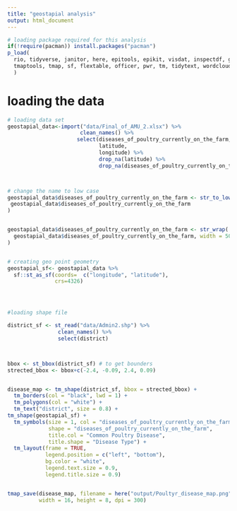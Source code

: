 ```yaml
---
title: "geostapial analysis"
output: html_document
---
```


```r

# loading package required for this analysis 
if(!require(pacman)) install.packages("pacman")
p_load(
  rio, tidyverse, janitor, here, epitools, epikit, visdat, inspectdf, gtsummary, 
  tmaptools, tmap, sf, flextable, officer, pwr, tm, tidytext, wordcloud, plotly
  )

```

# loading the data

```r
# loading data set
geostapial_data<-import("data/Final_of_AMU_2.xlsx") %>%
                       clean_names() %>% 
                      select(diseases_of_poultry_currently_on_the_farm, 
                             latitude, 
                             longitude) %>% 
                             drop_na(latitude) %>% 
                             drop_na(diseases_of_poultry_currently_on_the_farm)



# change the name to low case
geostapial_data$diseases_of_poultry_currently_on_the_farm <- str_to_lower(
 geostapial_data$diseases_of_poultry_currently_on_the_farm 
)


geostapial_data$diseases_of_poultry_currently_on_the_farm <- str_wrap(
  geostapial_data$diseases_of_poultry_currently_on_the_farm, width = 50
)


# creating geo point geometry
geostapial_sf<- geostapial_data %>% 
  sf::st_as_sf(coords=  c("longitude", "latitude"), 
               crs=4326)




#loading shape file

district_sf <- st_read("data/Admin2.shp") %>% 
                clean_names() %>% 
                select(district)



bbox <- st_bbox(district_sf) # to get bounders 
strected_bbox <- bbox+c(-2.4, -0.09, 2.4, 0.09)


disease_map <- tm_shape(district_sf, bbox = strected_bbox) +
  tm_borders(col = "black", lwd = 1) +
  tm_polygons(col = "white") +
  tm_text("district", size = 0.8) +
tm_shape(geostapial_sf) +
  tm_symbols(size = 1, col = "diseases_of_poultry_currently_on_the_farm", 
             shape = "diseases_of_poultry_currently_on_the_farm",
             title.col = "Common Poultry Disease", 
             title.shape = "Disease Type") +
  tm_layout(frame = TRUE, 
            legend.position = c("left", "bottom"), 
            bg.color = "white", 
            legend.text.size = 0.9, 
            legend.title.size = 0.9)


tmap_save(disease_map, filename = here("output/Poultyr_disease_map.png"), 
          width = 16, height = 8, dpi = 300)

```



